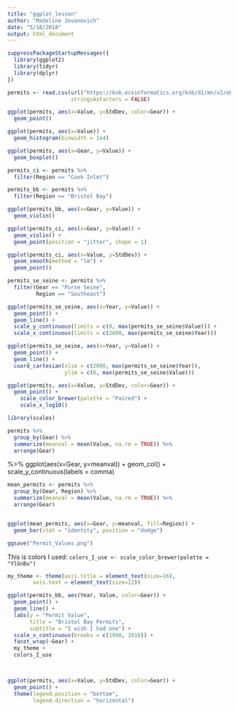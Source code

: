 ```yaml
---
title: "ggplot_lesson"
author: "Madeline Jovanovich"
date: "5/18/2018"
output: html_document
---
```


```r
suppressPackageStartupMessages({
  library(ggplot2)
  library(tidyr)
  library(dplyr)
})
```

```r
permits <- read.csv(url("https://knb.ecoinformatics.org/knb/d1/mn/v2/object/urn%3Auuid%3Aa3c58bd6-481e-4c64-aa93-795df10a4664", method = "libcurl"),
                    stringsAsFactors = FALSE)
```

```r
ggplot(permits, aes(x=Value, y=StdDev, color=Gear)) +
  geom_point() 
```


```r
ggplot(permits, aes(x=Value)) +
  geom_histogram(binwidth = 1e4) 
```

```r
ggplot(permits, aes(x=Gear, y=Value)) +
  geom_boxplot()
```

```r
permits_ci <- permits %>%
  filter(Region == "Cook Inlet")

permits_bb <- permits %>%
  filter(Region == "Bristol Bay")

ggplot(permits_bb, aes(x=Gear, y=Value)) +
  geom_violin()

ggplot(permits_ci, aes(x=Gear, y=Value)) +
  geom_violin() + 
  geom_point(position = "jitter", shape = 1) 
```


```r
ggplot(permits_ci, aes(x=Value, y=StdDev)) +
  geom_smooth(method = "lm") +
  geom_point()
```

```r
permits_se_seine <- permits %>%
  filter(Gear == "Purse Seine", 
         Region == "Southeast")
```
```r
ggplot(permits_se_seine, aes(x=Year, y=Value)) + 
  geom_point() +
  geom_line() +
  scale_y_continuous(limits = c(0, max(permits_se_seine$Value))) + 
  scale_x_continuous(limits = c(2000, max(permits_se_seine$Year)))

ggplot(permits_se_seine, aes(x=Year, y=Value)) + 
  geom_point() +
  geom_line() +
  coord_cartesian(xlim = c(2000, max(permits_se_seine$Year)),
                  ylim = c(0, max(permits_se_seine$Value)))
```

```r
ggplot(permits, aes(x=Value, y=StdDev, color=Gear)) + 
  geom_point() + 
    scale_color_brewer(palette = "Paired") + 
    scale_x_log10()
```

```r
library(scales)
```

```r
permits %>%
  group_by(Gear) %>%
  summarize(meanval = mean(Value, na.rm = TRUE)) %>%
  arrange(Gear) 
```
%>%
  ggplot(aes(x=Gear, y=meanval)) + 
  geom_col() +
  scale_y_continuous(labels = comma) 

```r
mean_permits <- permits %>%
  group_by(Gear, Region) %>%
  summarize(meanval = mean(Value, na.rm = TRUE)) %>%
  arrange(Gear)


ggplot(mean_permits, aes(x=Gear, y=meanval, fill=Region)) +
  geom_bar(stat = "identity", position = "dodge") 

ggsave("Permit_Values.png")
```


This is colors I used: `colors_I_use <- scale_color_brewer(palette = "YlGnBu")`

```r
my_theme <- theme(axis.title = element_text(size=16), 
        axis.text = element_text(size=12))

ggplot(permits_bb, aes(Year, Value, color=Gear)) + 
  geom_point() + 
  geom_line() + 
  labs(y = "Permit Value", 
       title = "Bristol Bay Permits", 
       subtitle = "I wish I had one") +
  scale_x_continuous(breaks = c(1990, 2010)) +
  facet_wrap(~Gear) + 
  my_theme + 
  colors_I_use 

  
```
```r

ggplot(permits, aes(x=Value, y=StdDev, color=Gear)) +
  geom_point() +
  theme(legend.position = "bottom", 
        legend.direction = "horizontal")
```


```r
















```